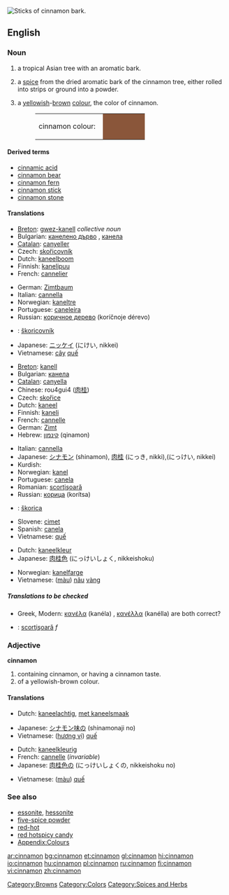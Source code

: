 [[Image:Cinnamomum verum.jpg|thumb|right|Sticks of cinnamon bark.]]
{{wikipedia}}
==English==

===Noun===
{{en-noun|s|-}}

# {{countable}} a tropical Asian tree with an aromatic bark.
# {{uncountable}} a [[spice]] from the dried aromatic bark of the cinnamon tree, either rolled into strips or ground into a powder.
# {{countable}} a [[yellow]]ish-[[brown]] [[color|colour]], the color of cinnamon.
#:<table><tr><td>cinnamon colour: &nbsp;</td><td bgcolor="#8A563A" width="80">&nbsp; </td></tr></table>

====Derived terms====
*[[cinnamic acid]]
*[[cinnamon bear]]
*[[cinnamon fern]]
*[[cinnamon stick]]
*[[cinnamon stone]]

====Translations====
{{trans-top|tree}}
*[[Breton]]: [[gwez-kanell]] ''collective noun''
*Bulgarian: [[канелено дърво]] {{n}}, [[канела]] {{f}}
*[[Catalan]]: [[canyeller]] {{m}}
*Czech: [[skořicovník]]  {{m}}
*Dutch: [[kaneelboom]] {{m}}
*Finnish: [[kanelipuu]]
*French: [[cannelier]] {{m}}
{{trans-mid}}
*German: [[Zimtbaum]] {{m}}
*Italian: [[cannella]] {{f}}
*Norwegian: [[kaneltre]] {{n}}
*Portuguese: [[caneleira]] {{f}}
*Russian: [[коричное дерево]] (koríčnoje dérevo) {{n}}
*{{ttbc|Slovak}}: [[škoricovník]] {{m}}
*Japanese: [[ニッケイ]] (にけい, nikkei)
*Vietnamese: [[cây]] [[quế]]
{{trans-bottom}}

{{trans-top|spice}}
*[[Breton]]: [[kanell]] {{m}}
*Bulgarian: [[канела]] {{f}}
*[[Catalan]]: [[canyella]] {{f}}
*Chinese: rou4gui4 ([[肉]][[桂]])
*Czech: [[skořice]] {{f}}
*Dutch: [[kaneel]] {{m}}
*Finnish: [[kaneli]]
*French: [[cannelle]] {{f}}
*German: [[Zimt]] {{m}}
*Hebrew: [[קינמון]] (qinamon) {{m}}
{{trans-mid}}
*Italian: [[cannella]] {{f}}
*Japanese: [[シナモン]] (shinamon), [[肉桂]] (にっき, nikki),(にっけい, nikkei)
*Kurdish: {{KUchar|[[دارچین]]}}
*Norwegian: [[kanel]]
*Portuguese: [[canela#Portuguese|canela]] {{f}}
*Romanian: [[scorţişoară]]
*Russian: [[корица]] (korítsa) {{f}}
*{{ttbc|Slovak}}: [[škorica]] {{f}}
*Slovene: [[cimet]] {{m}}
*Spanish: [[canela#Spanish|canela]] {{f}}
*Vietnamese: [[quế]]
{{trans-bottom}}

{{trans-top|colour}}
*Dutch: [[kaneelkleur]] {{f}}
*Japanese: [[肉桂色]] (にっけいしょく, nikkeishoku)
{{trans-mid}}
*Norwegian: [[kanelfarge]] {{m}}
*Vietnamese: ([[màu]]) [[nâu]] [[vàng]]
{{trans-bottom}}

=====Translations to be checked=====
{{rfc-level|Translations to be checked at L5+, not in Translations}}
{{checktrans}}
<!--Remove this section once all of the translations below have been moved into the tables above.-->
*Greek, Modern: [[κανέλα]] (kanéla) {{f}}, [[κανέλλα]] (kanélla) {{f}} are both correct?
*{{ttbc|Romanian}}: [[scorţişoară]] ''f''

===Adjective===
'''cinnamon'''

# containing cinnamon, or having a cinnamon taste.
# of a yellowish-brown colour.

====Translations====
{{trans-top|flavour}}
*Dutch: [[kaneelachtig]], [[met kaneelsmaak]]
{{trans-mid}}
*Japanese: [[シナモン味]]の (shinamonaji no)
*Vietnamese: ([[hương vị]]) [[quế]]
{{trans-bottom}}

{{trans-top|colour}}
*Dutch: [[kaneelkleurig]]
*French: [[cannelle]] (''invariable'')
*Japanese: [[肉桂色]]の (にっけいしょくの, nikkeishoku no)
{{trans-mid}}
*Vietnamese: ([[màu]]) [[quế]]
{{trans-bottom}}

===See also===
*[[essonite]], [[hessonite]]
*[[five-spice powder]]
*[[red-hot]]
*[[red hotspicy candy]]
*[[Wiktionary_Appendix:Colours|Appendix:Colours]]

[[Category:Browns]]
[[Category:Colors]]
[[Category:Spices and Herbs]]

[[ar:cinnamon]]
[[bg:cinnamon]]
[[et:cinnamon]]
[[gl:cinnamon]]
[[hi:cinnamon]]
[[io:cinnamon]]
[[hu:cinnamon]]
[[pl:cinnamon]]
[[ru:cinnamon]]
[[fi:cinnamon]]
[[vi:cinnamon]]
[[zh:cinnamon]]